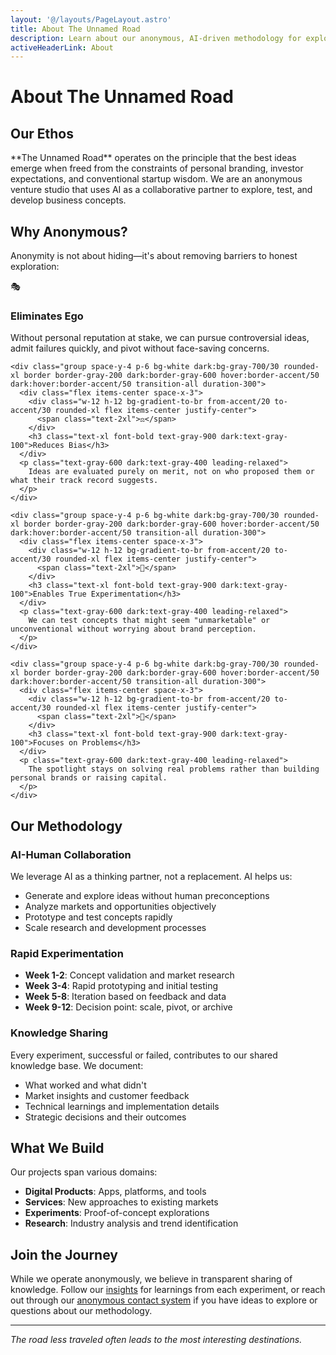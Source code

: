 ```yaml
---
layout: '@/layouts/PageLayout.astro'
title: About The Unnamed Road
description: Learn about our anonymous, AI-driven methodology for exploring business ideas
activeHeaderLink: About
---
```


<div class="space-y-16">

# About The Unnamed Road

<div class="bg-gradient-to-br from-accent/5 to-accent/10 dark:from-accent/10 dark:to-accent/20 rounded-2xl p-8 md:p-12 border border-accent/30">
  <h2 class="text-3xl font-bold text-gray-900 dark:text-gray-100 mb-6">Our Ethos</h2>
  <p class="text-lg text-gray-700 dark:text-gray-300 leading-relaxed">
    **The Unnamed Road** operates on the principle that the best ideas emerge when freed from the constraints of personal branding, investor expectations, and conventional startup wisdom. We are an anonymous venture studio that uses AI as a collaborative partner to explore, test, and develop business concepts.
  </p>
</div>

## Why Anonymous?

<div class="bg-gray-50 dark:bg-gray-800/50 rounded-2xl p-8 md:p-12">
  <p class="text-lg text-gray-600 dark:text-gray-300 mb-8 text-center">
    Anonymity is not about hiding—it's about removing barriers to honest exploration:
  </p>
  
  <div class="grid md:grid-cols-2 gap-8">
    <div class="group space-y-4 p-6 bg-white dark:bg-gray-700/30 rounded-xl border border-gray-200 dark:border-gray-600 hover:border-accent/50 dark:hover:border-accent/50 transition-all duration-300">
      <div class="flex items-center space-x-3">
        <div class="w-12 h-12 bg-gradient-to-br from-accent/20 to-accent/30 rounded-xl flex items-center justify-center">
          <span class="text-2xl">🎭</span>
        </div>
        <h3 class="text-xl font-bold text-gray-900 dark:text-gray-100">Eliminates Ego</h3>
      </div>
      <p class="text-gray-600 dark:text-gray-400 leading-relaxed">
        Without personal reputation at stake, we can pursue controversial ideas, admit failures quickly, and pivot without face-saving concerns.
      </p>
    </div>

    <div class="group space-y-4 p-6 bg-white dark:bg-gray-700/30 rounded-xl border border-gray-200 dark:border-gray-600 hover:border-accent/50 dark:hover:border-accent/50 transition-all duration-300">
      <div class="flex items-center space-x-3">
        <div class="w-12 h-12 bg-gradient-to-br from-accent/20 to-accent/30 rounded-xl flex items-center justify-center">
          <span class="text-2xl">⚖️</span>
        </div>
        <h3 class="text-xl font-bold text-gray-900 dark:text-gray-100">Reduces Bias</h3>
      </div>
      <p class="text-gray-600 dark:text-gray-400 leading-relaxed">
        Ideas are evaluated purely on merit, not on who proposed them or what their track record suggests.
      </p>
    </div>

    <div class="group space-y-4 p-6 bg-white dark:bg-gray-700/30 rounded-xl border border-gray-200 dark:border-gray-600 hover:border-accent/50 dark:hover:border-accent/50 transition-all duration-300">
      <div class="flex items-center space-x-3">
        <div class="w-12 h-12 bg-gradient-to-br from-accent/20 to-accent/30 rounded-xl flex items-center justify-center">
          <span class="text-2xl">🧪</span>
        </div>
        <h3 class="text-xl font-bold text-gray-900 dark:text-gray-100">Enables True Experimentation</h3>
      </div>
      <p class="text-gray-600 dark:text-gray-400 leading-relaxed">
        We can test concepts that might seem "unmarketable" or unconventional without worrying about brand perception.
      </p>
    </div>

    <div class="group space-y-4 p-6 bg-white dark:bg-gray-700/30 rounded-xl border border-gray-200 dark:border-gray-600 hover:border-accent/50 dark:hover:border-accent/50 transition-all duration-300">
      <div class="flex items-center space-x-3">
        <div class="w-12 h-12 bg-gradient-to-br from-accent/20 to-accent/30 rounded-xl flex items-center justify-center">
          <span class="text-2xl">🎯</span>
        </div>
        <h3 class="text-xl font-bold text-gray-900 dark:text-gray-100">Focuses on Problems</h3>
      </div>
      <p class="text-gray-600 dark:text-gray-400 leading-relaxed">
        The spotlight stays on solving real problems rather than building personal brands or raising capital.
      </p>
    </div>
  </div>
</div>

## Our Methodology

### **AI-Human Collaboration**
We leverage AI as a thinking partner, not a replacement. AI helps us:
- Generate and explore ideas without human preconceptions
- Analyze markets and opportunities objectively
- Prototype and test concepts rapidly
- Scale research and development processes

### **Rapid Experimentation**
- **Week 1-2**: Concept validation and market research
- **Week 3-4**: Rapid prototyping and initial testing
- **Week 5-8**: Iteration based on feedback and data
- **Week 9-12**: Decision point: scale, pivot, or archive

### **Knowledge Sharing**
Every experiment, successful or failed, contributes to our shared knowledge base. We document:
- What worked and what didn't
- Market insights and customer feedback
- Technical learnings and implementation details
- Strategic decisions and their outcomes

## What We Build

Our projects span various domains:
- **Digital Products**: Apps, platforms, and tools
- **Services**: New approaches to existing markets
- **Experiments**: Proof-of-concept explorations
- **Research**: Industry analysis and trend identification

## Join the Journey

While we operate anonymously, we believe in transparent sharing of knowledge. Follow our [insights](/insights) for learnings from each experiment, or reach out through our [anonymous contact system](/contact) if you have ideas to explore or questions about our methodology.

---

*The road less traveled often leads to the most interesting destinations.*

</div>
